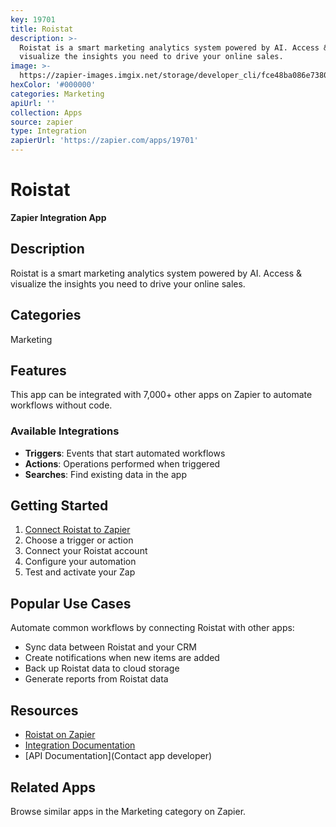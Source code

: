 ```yaml
---
key: 19701
title: Roistat
description: >-
  Roistat is a smart marketing analytics system powered by AI. Access &
  visualize the insights you need to drive your online sales.
image: >-
  https://zapier-images.imgix.net/storage/developer_cli/fce48ba086e7380c22d94cea7218c099.png?auto=format%2Ccompress&ixlib=python-3.0.0&q=50
hexColor: '#000000'
categories: Marketing
apiUrl: ''
collection: Apps
source: zapier
type: Integration
zapierUrl: 'https://zapier.com/apps/19701'
---
```

# Roistat

**Zapier Integration App**

## Description

Roistat is a smart marketing analytics system powered by AI. Access & visualize the insights you need to drive your online sales.

## Categories

Marketing

## Features

This app can be integrated with 7,000+ other apps on Zapier to automate workflows without code.

### Available Integrations

- **Triggers**: Events that start automated workflows
- **Actions**: Operations performed when triggered
- **Searches**: Find existing data in the app

## Getting Started

1. [Connect Roistat to Zapier](https://zapier.com/apps/19701)
2. Choose a trigger or action
3. Connect your Roistat account
4. Configure your automation
5. Test and activate your Zap

## Popular Use Cases

Automate common workflows by connecting Roistat with other apps:

- Sync data between Roistat and your CRM
- Create notifications when new items are added
- Back up Roistat data to cloud storage
- Generate reports from Roistat data

## Resources

- [Roistat on Zapier](https://zapier.com/apps/19701)
- [Integration Documentation](https://zapier.com/apps/19701/integrations)
- [API Documentation](Contact app developer)

## Related Apps

Browse similar apps in the Marketing category on Zapier.
